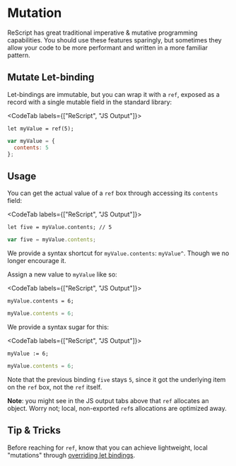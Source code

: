 # Mutation

ReScript has great traditional imperative & mutative programming capabilities. You should use these features sparingly, but sometimes they allow your code to be more performant and written in a more familiar pattern.

## Mutate Let-binding

Let-bindings are immutable, but you can wrap it with a `ref`, exposed as a record with a single mutable field in the standard library:

<CodeTab labels={["ReScript", "JS Output"]}>

```re
let myValue = ref(5);
```
```js
var myValue = {
  contents: 5
};
```

</CodeTab>

## Usage

You can get the actual value of a `ref` box through accessing its `contents` field:

<CodeTab labels={["ReScript", "JS Output"]}>

```re
let five = myValue.contents; // 5
```
```js
var five = myValue.contents;
```

</CodeTab>

We provide a syntax shortcut for `myValue.contents`: `myValue^`. Though we no longer encourage it.

Assign a new value to `myValue` like so:

<CodeTab labels={["ReScript", "JS Output"]}>

```re
myValue.contents = 6;
```
```js
myValue.contents = 6;
```

</CodeTab>

We provide a syntax sugar for this:

<CodeTab labels={["ReScript", "JS Output"]}>

```re
myValue := 6;
```
```js
myValue.contents = 6;
```

</CodeTab>

Note that the previous binding `five` stays `5`, since it got the underlying item on the `ref` box, not the `ref` itself.

**Note**: you might see in the JS output tabs above that `ref` allocates an object. Worry not; local, non-exported `ref`s allocations are optimized away.

## Tip & Tricks

Before reaching for `ref`, know that you can achieve lightweight, local "mutations" through [overriding let bindings](let-binding.md#binding-shadowing).
